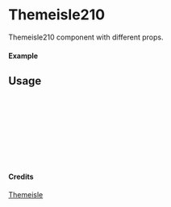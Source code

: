 
<Meta of={Themeisle210} title="Themeisle/Themeisle210" />

# Themeisle210

Themeisle210 component with different props.

#### Example

<Canvas of={Themeisle210.Primary} />

## Usage

```ts
import { Themeisle210 } from "yadl-ui";

const Example = () => {
  return (
      <Themeisle210 />
  );
};

export default Example;
```

#### Credits
[Themeisle](https://themeisle.com/illustrations/)
